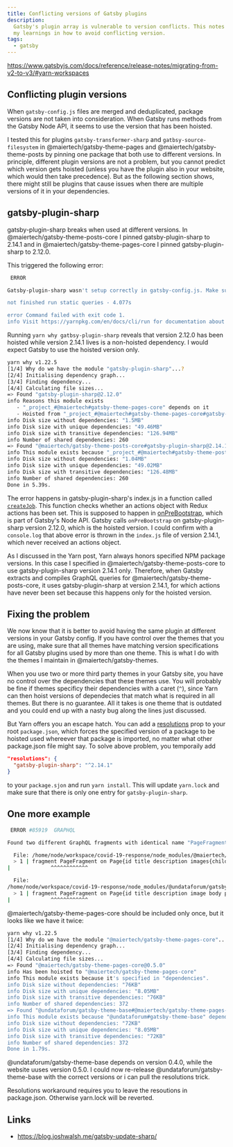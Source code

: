 ```yaml
---
title: Conflicting versions of Gatsby plugins
description:
  Gatsby's plugin array is vulnerable to version conflicts. This notes represent
  my learnings in how to avoid conflicting version.
tags:
  - gatsby
---
```


https://www.gatsbyjs.com/docs/reference/release-notes/migrating-from-v2-to-v3/#yarn-workspaces

## Conflicting plugin versions

When `gatsby-config.js` files are merged and deduplicated, package versions are
not taken into consideration. When Gatsby runs methods from the Gatsby Node API,
it seems to use the version that has been hoisted.

I tested this for plugins `gatsby-transformer-sharp` and
`gatbsy-source-filesystem` in @maiertech/gatsby-theme-pages and
@maiertech/gatsby-theme-posts by pinning one package that both use to different
versions. In principle, different plugin versions are not a problem, but you
cannot predict which version gets hoisted (unless you have the plugin also in
your website, which would then take precedence). But as the following section
shows, there might still be plugins that cause issues when there are multiple
versions of it in your dependencies.

## gatsby-plugin-sharp

gatsby-plugin-sharp breaks when used at different versions. In
@maiertech/gatsby-theme-posts-core I pinned gatsby-plugin-sharp to 2.14.1 and in
@maiertech/gatsby-theme-pages-core I pinned gatsby-plugin-sharp to 2.12.0.

This triggered the following error:

```bash
 ERROR

Gatsby-plugin-sharp wasn't setup correctly in gatsby-config.js. Make sure you add it to the plugins array.

not finished run static queries - 4.077s

error Command failed with exit code 1.
info Visit https://yarnpkg.com/en/docs/cli/run for documentation about this command.
```

Running `yarn why gatbsy-plugin-sharp` reveals that version 2.12.0 has been
hoisted while version 2.14.1 lives is a non-hoisted dependency. I would expect
Gatsby to use the hoisted version only.

```bash
yarn why v1.22.5
[1/4] Why do we have the module "gatsby-plugin-sharp"...?
[2/4] Initialising dependency graph...
[3/4] Finding dependency...
[4/4] Calculating file sizes...
=> Found "gatsby-plugin-sharp@2.12.0"
info Reasons this module exists
   - "_project_#@maiertech#gatsby-theme-pages-core" depends on it
   - Hoisted from "_project_#@maiertech#gatsby-theme-pages-core#gatsby-plugin-sharp"
info Disk size without dependencies: "1.5MB"
info Disk size with unique dependencies: "49.46MB"
info Disk size with transitive dependencies: "126.94MB"
info Number of shared dependencies: 260
=> Found "@maiertech/gatsby-theme-posts-core#gatsby-plugin-sharp@2.14.1"
info This module exists because "_project_#@maiertech#gatsby-theme-posts-core" depends on it.
info Disk size without dependencies: "1.04MB"
info Disk size with unique dependencies: "49.02MB"
info Disk size with transitive dependencies: "126.48MB"
info Number of shared dependencies: 260
Done in 5.39s.
```

The error happens in gatsby-plugin-sharp's index.js in a function called
[`createJob`](https://github.com/gatsbyjs/gatsby/blob/6b93c1cd2a9eaa13948edbd3615e5cbaefa35766/packages/gatsby-plugin-sharp/src/index.js#L128-L132).
This function checks whether an actions object with Redux actions has been set.
This is supposed to happen in
[onPreBootstrap](https://github.com/gatsbyjs/gatsby/blob/6b93c1cd2a9eaa13948edbd3615e5cbaefa35766/packages/gatsby-plugin-sharp/src/gatsby-node.js#L108),
which is part of Gatsby's Node API. Gatsby calls `onPreBootstrap` on
gatsby-plugin-sharp version 2.12.0, which is the hoisted version. I could
confirm with a `console.log` that above error is thrown in the `index.js` file
of version 2.14.1, which never received an actions object.

As I discussed in the Yarn post, Yarn always honors specified NPM package
versions. In this case I specified in @maiertech/gatsby-theme-posts-core to use
gatsby-plugin-sharp version 2.14.1 only. Therefore, when Gatsby extracts and
compiles GraphQL queries for @maiertech/gatsby-theme-posts-core, it uses
gatsby-plugin-sharp at version 2.14.1, for which actions have never been set
because this happens only for the hoisted version.

## Fixing the problem

We now know that it is better to avoid having the same plugin at different
versions in your Gatsby config. If you have control over the themes that you are
using, make sure that all themes have matching version specifications for all
Gatsby plugins used by more than one theme. This is what I do with the themes I
maintain in @maiertech/gatsby-themes.

When you use two or more third party themes in your Gatsby site, you have no
control over the dependencies that these themes use. You will probably be fine
if themes specificy their dependencies with a caret (`^`), since Yarn can then
hoist versions of dependecies that match what is required in all themes. But
there is no guarantee. All it takes is one theme that is outdated and you could
end up with a nasty bug along the lines just discussed.

But Yarn offers you an escape hatch. You can add a
[resolutions](https://classic.yarnpkg.com/en/docs/selective-version-resolutions/)
prop to your root `package.json`, which forces the specified version of a
package to be hoisted used whereever that package is imported, no matter what
other package.json file might say. To solve above problem, you temporaily add

```json
"resolutions": {
  "gatsby-plugin-sharp": "^2.14.1"
}
```

to your `package.sjon` and run `yarn install`. This will update `yarn.lock` and
make sure that there is only one entry for `gatsby-plugin-sharp`.

## One more example

```bash
 ERROR #85919  GRAPHQL

Found two different GraphQL fragments with identical name "PageFragment". Fragment names must be unique

  File: /home/node/workspace/covid-19-response/node_modules/@maiertech/gatsby-theme-pages-core/src/page-fragment.js
  > 1 | fragment PageFragment on Page{id title description images{childImageSharp{gatsbyImageData}}body path canonicalUrl}
|             ^^^^^^^^^^^^

  File:
/home/node/workspace/covid-19-response/node_modules/@undataforum/gatsby-theme-base/node_modules/@maiertech/gatsby-theme-pages-core/src/page-fragment.js
  > 1 | fragment PageFragment on Page{id title description image body path canonicalUrl}
|             ^^^^^^^^^^^^
```

@maiertech/gatsby-theme-pages-core should be included only once, but it looks
like we have it twice:

```bash
yarn why v1.22.5
[1/4] Why do we have the module "@maiertech/gatsby-theme-pages-core"...?
[2/4] Initialising dependency graph...
[3/4] Finding dependency...
[4/4] Calculating file sizes...
=> Found "@maiertech/gatsby-theme-pages-core@0.5.0"
info Has been hoisted to "@maiertech/gatsby-theme-pages-core"
info This module exists because it's specified in "dependencies".
info Disk size without dependencies: "76KB"
info Disk size with unique dependencies: "8.05MB"
info Disk size with transitive dependencies: "76KB"
info Number of shared dependencies: 372
=> Found "@undataforum/gatsby-theme-base#@maiertech/gatsby-theme-pages-core@0.4.0"
info This module exists because "@undataforum#gatsby-theme-base" depends on it.
info Disk size without dependencies: "72KB"
info Disk size with unique dependencies: "8.05MB"
info Disk size with transitive dependencies: "72KB"
info Number of shared dependencies: 372
Done in 1.79s.
```

@undataforum/gatsby-theme-base depends on version 0.4.0, while the website uuses
version 0.5.0. I could now re-release @undataforum/gatsby-theme-base with the
correct versions or i can pull the resolutions trick.

Resolutions workaround requires you to leave the resoutions in package.json.
Otherwise yarn.lock will be reverted.

## Links

- https://blog.joshwalsh.me/gatsby-update-sharp/
